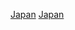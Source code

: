 {{year by category
| m = 2
| c = 0
| d = 1
| y = 5
| cat     = 日本體育
| sortkey = 體育
| parent  = 各年日本体育
| subcat  = 2015年日本
}}

[[Category:2015年亞洲體育|Japan]]
[[Category:2015年各國體育|Japan]]